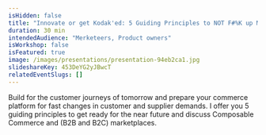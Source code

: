 ```yaml
---
isHidden: false
title: "Innovate or get Kodak'ed: 5 Guiding Principles to NOT F#%K up Modern Commerce"
duration: 30 min
intendedAudience: "Merketeers, Product owners"
isWorkshop: false
isFeatured: true
image: /images/presentations/presentation-94eb2ca1.jpg
slideshareKey: 453DeYG2yJBwcT
relatedEventSlugs: []
---
```


Build for the customer journeys of tomorrow and prepare your commerce platform for fast changes in customer and supplier demands. I offer you 5 guiding principles to get ready for the near future and discuss Composable Commerce and (B2B and B2C) marketplaces.
